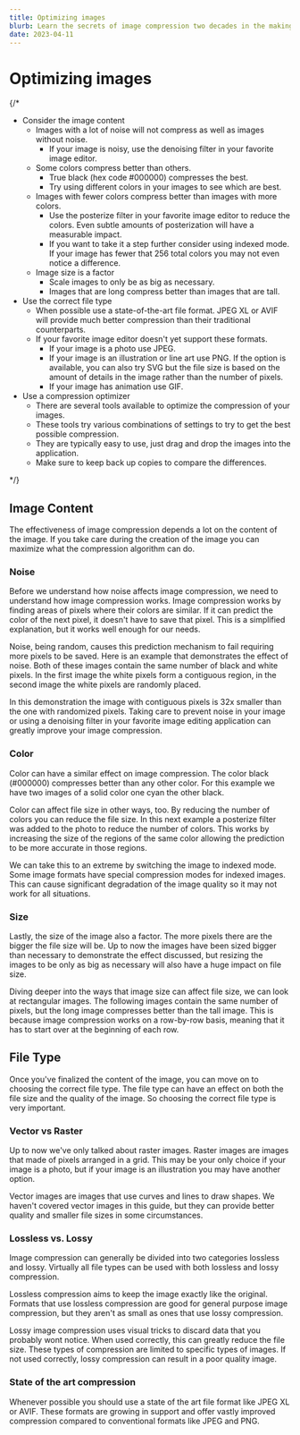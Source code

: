 ```yaml
---
title: Optimizing images
blurb: Learn the secrets of image compression two decades in the making.
date: 2023-04-11
---
```


# Optimizing images

{/*
- Consider the image content
	- Images with a lot of noise will not compress as well as images without noise.
		- If your image is noisy, use the denoising filter in your favorite image editor.
	- Some colors compress better than others.
		- True black (hex code #000000) compresses the best.
		- Try using different colors in your images to see which are best.
	- Images with fewer colors compress better than images with more colors.
		- Use the posterize filter in your favorite image editor to reduce the colors. Even subtle amounts of posterization will have a measurable impact.
		- If you want to take it a step further consider using indexed mode. If your image has fewer that 256 total colors you may not even notice a difference.
	- Image size is a factor
		- Scale images to only be as big as necessary.
		- Images that are long compress better than images that are tall.
- Use the correct file type
	- When possible use a state-of-the-art file format. JPEG XL or AVIF will provide much better compression than their traditional counterparts.
	- If your favorite image editor doesn't yet support these formats.
		- If your image is a photo use JPEG.
		- If your image is an illustration or line art use PNG. If the option is available, you can also try SVG but the file size is based on the amount of details in the image rather than the number of pixels. 
		- If your image has animation use GIF.
- Use a compression optimizer
	- There are several tools available to optimize the compression of your images.
	- These tools try various combinations of settings to try to get the best possible compression.
	- They are typically easy to use, just drag and drop the images into the application.
	- Make sure to keep back up copies to compare the differences.

*/}

## Image Content

The effectiveness of image compression depends a lot on the content of the image. If you take care during the creation of the image you can maximize what the compression algorithm can do.

### Noise

Before we understand how noise affects image compression, we need to understand how image compression works. Image compression works by finding areas of pixels where their colors are similar. If it can predict the color of the next pixel, it doesn't have to save that pixel. This is a simplified explanation, but it works well enough for our needs.

Noise, being random, causes this prediction mechanism to fail requiring more pixels to be saved. Here is an example that demonstrates the effect of noise. Both of these images contain the same number of black and white pixels. In the first image the white pixels form a contiguous region, in the second image the white pixels are randomly placed.

<ImageCompare>
	<ComparisonImage
		alt="Image with randomized pixels"
		size="96KB"
		dim="256"
		image={require('./noise-noised.png').default.src}
	/>
	<ComparisonImage
		alt="Image with contiguous pixels"
		size="3KB"
		dim="256"
		image={require('./noise-ordered.png').default.src}
	/>
</ImageCompare>

In this demonstration the image with contiguous pixels is 32x smaller than the one with randomized pixels. Taking care to prevent noise in your image or using a denoising filter in your favorite image editing application can greatly improve your image compression.

### Color

Color can have a similar effect on image compression. The color black (#000000) compresses better than any other color. For this example we have two images of a solid color one cyan the other black.

<ImageCompare>
	<ComparisonImage
		alt="Other Color Image"
		size="5KB"
		dim="256"
		image={require('./color-other.png').default.src}
	/>
	<ComparisonImage
		alt="Black Image"
		size="3KB"
		dim="256"
		image={require('./color-black.png').default.src}
	/>
</ImageCompare>

Color can affect file size in other ways, too. By reducing the number of colors you can reduce the file size. In this next example a posterize filter was added to the photo to reduce the number of colors. This works by increasing the size of the regions of the same color allowing the prediction to be more accurate in those regions.

We can take this to an extreme by switching the image to indexed mode. Some image formats have special compression modes for indexed images. This can cause significant degradation of the image quality so it may not work for all situations.

<ImageCompare>
	<ComparisonImage
		alt="Original Image"
		size="425KB"
		dim="256"
		image={require('./color-grace-hopper-orig.png').default.src}
	/>
	<ComparisonImage
		alt="Posterized"
		size="381KB"
		dim="256"
		image={require('./color-grace-hopper-posterized.png').default.src}
	/>
	<ComparisonImage
		alt="Indexed"
		size="142KB"
		dim="256"
		image={require('./color-grace-hopper-indexed.png').default.src}
	/>
</ImageCompare>

### Size

Lastly, the size of the image also a factor. The more pixels there are the bigger the file size will be. Up to now the images have been sized bigger than necessary to demonstrate the effect discussed, but resizing the images to be only as big as necessary will also have a huge impact on file size.

<ImageCompare>
	<ComparisonImage
		alt="1024px Image"
		size="8KB"
		dim="256"
		image={require('./size-1024px.png').default.src}
	/>
	<ComparisonImage
		alt="256px Image"
		size="6KB"
		dim="256"
		image={require('./size-256px.png').default.src}
	/>
</ImageCompare>

Diving deeper into the ways that image size can affect file size, we can look at rectangular images. The following images contain the same number of pixels, but the long image compresses better than the tall image. This is because image compression works on a row-by-row basis, meaning that it has to start over at the beginning of each row.

<ImageCompare>
	<ComparisonImage
		alt="Tall Image"
		size="6KB"
		dim="32"
		image={require('./size-tall.png').default.src}
	/>
	<ComparisonImage
		alt="Wide Image"
		size="4KB"
		dim="256"
		image={require('./size-wide.png').default.src}
	/>
</ImageCompare>

## File Type

Once you've finalized the content of the image, you can move on to choosing the correct file type. The file type can have an effect on both the file size and the quality of the image. So choosing the correct file type is very important.

### Vector vs Raster

Up to now we've only talked about raster images. Raster images are images that made of pixels arranged in a grid. This may be your only choice if your image is a photo, but if your image is an illustration you may have another option.

Vector images are images that use curves and lines to draw shapes. We haven't covered vector images in this guide, but they can provide better quality and smaller file sizes in some circumstances.

<ImageCompare>
	<ComparisonImage
		alt="Vector image (SVG)"
		size="476 bytes"
		dim="256"
		image={require('./loss-vec.svg').default.src}
	/>
	<ComparisonImage
		alt="Raster image (PNG)"
		size="415 bytes"
		dim="256"
		pixelated
		image={require('./loss-lossless.png').default.src}
	/>
</ImageCompare>

### Lossless vs. Lossy

Image compression can generally be divided into two categories lossless and lossy. Virtually all file types can be used with both lossless and lossy compression.

Lossless compression aims to keep the image exactly like the original. Formats that use lossless compression are good for general purpose image compression, but they aren't as small as ones that use lossy compression.

Lossy image compression uses visual tricks to discard data that you probably wont notice. When used correctly, this can greatly reduce the file size. These types of compression are limited to specific types of images. If not used correctly, lossy compression can result in a poor quality image.

<ImageCompare>
	<ComparisonImage
		alt="Lossless compression (PNG)"
		size="415 bytes"
		dim="256"
		pixelated
		image={require('./loss-lossless.png').default.src}
	/>
	<ComparisonImage
		alt="Lossy compression (incorrectly used) (JPEG)"
		size="1KB"
		dim="256"
		pixelated
		image={require('./loss-lossy.jpeg').default.src}
	/>
</ImageCompare>

### State of the art compression

Whenever possible you should use a state of the art file format like JPEG XL or AVIF. These formats are growing in support and offer vastly improved compression compared to conventional formats like JPEG and PNG.



